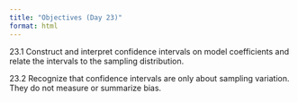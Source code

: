 ```yaml
---
title: "Objectives (Day 23)"
format: html
---
```


23.1 Construct and interpret confidence intervals on model coefficients and relate the intervals to the sampling distribution.

23.2 Recognize that confidence intervals are only about sampling variation. They do not measure or summarize bias.

